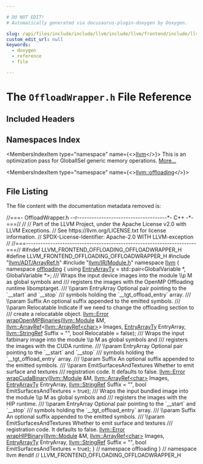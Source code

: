 ```yaml
---

# DO NOT EDIT!
# Automatically generated via docusaurus-plugin-doxygen by Doxygen.

slug: /api/files/include/include/llvm/include/llvm/frontend/include/llvm/frontend/offloading/offloadwrapper-h
custom_edit_url: null
keywords:
  - doxygen
  - reference
  - file

---
```





# The `OffloadWrapper.h` File Reference

<DoxygenPage pluginConfig={pluginConfig}>



## Included Headers

<IncludesList>
<IncludesListItem
  filePath="llvm/ADT/ArrayRef.h"
  permalink="/docs/api/files/include/include/llvm/include/llvm/adt/arrayref-h"
  isLocal="true" />
<IncludesListItem
  filePath="llvm/IR/Module.h"
  permalink="/docs/api/files/include/include/llvm/include/llvm/ir/module-h"
  isLocal="true" />
</IncludesList>

## Namespaces Index

<MembersIndex>

<MembersIndexItem
  type="namespace"
  name={<><a href="/docs/api/namespaces/llvm">llvm</a></>}>
This is an optimization pass for GlobalISel generic memory operations. <a href="/docs/api/namespaces/llvm/#details">More...</a>
</MembersIndexItem>

<MembersIndexItem
  type="namespace"
  name={<><a href="/docs/api/namespaces/llvm/offloading">llvm::offloading</a></>}>
</MembersIndexItem>

</MembersIndex>


## File Listing

The file content with the documentation metadata removed is:

<ProgramListing>

<Link id="l00001" /><CodeLine lineNumber="1"><Highlight kind="comment">//===- OffloadWrapper.h --r-------------------------------------&#42;- C++ -&#42;-===//</Highlight><Highlight kind="normal"></Highlight></CodeLine>
<Link id="l00002" /><CodeLine lineNumber="2"><Highlight kind="normal"></Highlight><Highlight kind="comment">//</Highlight><Highlight kind="normal"></Highlight></CodeLine>
<Link id="l00003" /><CodeLine lineNumber="3"><Highlight kind="normal"></Highlight><Highlight kind="comment">// Part of the LLVM Project, under the Apache License v2.0 with LLVM Exceptions.</Highlight><Highlight kind="normal"></Highlight></CodeLine>
<Link id="l00004" /><CodeLine lineNumber="4"><Highlight kind="normal"></Highlight><Highlight kind="comment">// See https://llvm.org/LICENSE.txt for license information.</Highlight><Highlight kind="normal"></Highlight></CodeLine>
<Link id="l00005" /><CodeLine lineNumber="5"><Highlight kind="normal"></Highlight><Highlight kind="comment">// SPDX-License-Identifier: Apache-2.0 WITH LLVM-exception</Highlight><Highlight kind="normal"></Highlight></CodeLine>
<Link id="l00006" /><CodeLine lineNumber="6"><Highlight kind="normal"></Highlight><Highlight kind="comment">//</Highlight><Highlight kind="normal"></Highlight></CodeLine>
<Link id="l00007" /><CodeLine lineNumber="7"><Highlight kind="normal"></Highlight><Highlight kind="comment">//===----------------------------------------------------------------------===//</Highlight><Highlight kind="normal"></Highlight></CodeLine>
<Link id="l00008" /><CodeLine lineNumber="8"><Highlight kind="normal"></Highlight></CodeLine>
<Link id="l00009" /><CodeLine lineNumber="9"><Highlight kind="normal"></Highlight><Highlight kind="preprocessor">#ifndef LLVM&#95;FRONTEND&#95;OFFLOADING&#95;OFFLOADWRAPPER&#95;H</Highlight><Highlight kind="normal"></Highlight></CodeLine>
<Link id="l00010" /><CodeLine lineNumber="10"><Highlight kind="normal"></Highlight><Highlight kind="preprocessor">#define LLVM&#95;FRONTEND&#95;OFFLOADING&#95;OFFLOADWRAPPER&#95;H</Highlight><Highlight kind="normal"></Highlight></CodeLine>
<Link id="l00011" /><CodeLine lineNumber="11"><Highlight kind="normal"></Highlight></CodeLine>
<Link id="l00012" /><CodeLine lineNumber="12"><Highlight kind="normal"></Highlight><Highlight kind="preprocessor">#include &quot;<a href="/docs/api/files/include/include/llvm/include/llvm/adt/arrayref-h">llvm/ADT/ArrayRef.h</a>&quot;</Highlight><Highlight kind="normal"></Highlight></CodeLine>
<Link id="l00013" /><CodeLine lineNumber="13"><Highlight kind="normal"></Highlight><Highlight kind="preprocessor">#include &quot;<a href="/docs/api/files/include/include/llvm/include/llvm/ir/module-h">llvm/IR/Module.h</a>&quot;</Highlight><Highlight kind="normal"></Highlight></CodeLine>
<Link id="l00014" /><CodeLine lineNumber="14"><Highlight kind="normal"></Highlight></CodeLine>
<Link id="l00015" /><CodeLine lineNumber="15"><Highlight kind="normal"></Highlight><Highlight kind="keyword">namespace </Highlight><Highlight kind="normal"><a href="/docs/api/namespaces/llvm">llvm</a> &#123;</Highlight></CodeLine>
<Link id="l00016" /><CodeLine lineNumber="16" lineLink="/docs/api/namespaces/llvm/offloading"><Highlight kind="normal"></Highlight><Highlight kind="keyword">namespace </Highlight><Highlight kind="normal"><a href="/docs/api/namespaces/llvm/offloading">offloading</a> &#123;</Highlight></CodeLine>
<Link id="l00017" /><CodeLine lineNumber="17" lineLink="/docs/api/namespaces/llvm/offloading/#a8b583147c80ad356eeccb01b64688984"><Highlight kind="normal"></Highlight><Highlight kind="keyword">using </Highlight><Highlight kind="normal"><a href="/docs/api/namespaces/llvm/offloading/#a8b583147c80ad356eeccb01b64688984">EntryArrayTy</a> = std::pair&lt;GlobalVariable &#42;, GlobalVariable &#42;&gt;;</Highlight><Highlight kind="comment"></Highlight></CodeLine>
<Link id="l00018" /><CodeLine lineNumber="18"><Highlight kind="comment">/// Wraps the input device images into the module \\p M as global symbols and</Highlight></CodeLine>
<Link id="l00019" /><CodeLine lineNumber="19"><Highlight kind="comment">/// registers the images with the OpenMP Offloading runtime libomptarget.</Highlight></CodeLine>
<Link id="l00020" /><CodeLine lineNumber="20"><Highlight kind="comment">/// \\param EntryArray Optional pair pointing to the &#96;&#95;&#95;start&#96; and &#96;&#95;&#95;stop&#96;</Highlight></CodeLine>
<Link id="l00021" /><CodeLine lineNumber="21"><Highlight kind="comment">/// symbols holding the &#96;&#95;&#95;tgt&#95;offload&#95;entry&#96; array.</Highlight></CodeLine>
<Link id="l00022" /><CodeLine lineNumber="22"><Highlight kind="comment">/// \\param Suffix An optional suffix appended to the emitted symbols.</Highlight></CodeLine>
<Link id="l00023" /><CodeLine lineNumber="23"><Highlight kind="comment">/// \\param Relocatable Indicate if we need to change the offloading section to</Highlight></CodeLine>
<Link id="l00024" /><CodeLine lineNumber="24"><Highlight kind="comment">/// create a relocatable object.</Highlight><Highlight kind="normal"></Highlight></CodeLine>
<Link id="l00025" /><CodeLine lineNumber="25"><Highlight kind="normal"><a href="/docs/api/classes/llvm/error">llvm::Error</a> <a href="/docs/api/namespaces/llvm/offloading/#a8acaeff0d5377d081e04c0f9c1a0726e">wrapOpenMPBinaries</a>(<a href="/docs/api/classes/llvm/module">llvm::Module</a> &amp;M,</Highlight></CodeLine>
<Link id="l00026" /><CodeLine lineNumber="26"><Highlight kind="normal">                               <a href="/docs/api/classes/llvm/arrayref">llvm::ArrayRef</a>&lt;<a href="/docs/api/classes/llvm/arrayref">llvm::ArrayRef&lt;char&gt;</a>&gt; Images,</Highlight></CodeLine>
<Link id="l00027" /><CodeLine lineNumber="27"><Highlight kind="normal">                               <a href="/docs/api/namespaces/llvm/offloading/#a8b583147c80ad356eeccb01b64688984">EntryArrayTy</a> EntryArray,</Highlight></CodeLine>
<Link id="l00028" /><CodeLine lineNumber="28"><Highlight kind="normal">                               <a href="/docs/api/classes/llvm/stringref">llvm::StringRef</a> Suffix = </Highlight><Highlight kind="stringliteral">&quot;&quot;</Highlight><Highlight kind="normal">,</Highlight></CodeLine>
<Link id="l00029" /><CodeLine lineNumber="29"><Highlight kind="normal">                               </Highlight><Highlight kind="keywordtype">bool</Highlight><Highlight kind="normal"> Relocatable = </Highlight><Highlight kind="keyword">false</Highlight><Highlight kind="normal">);</Highlight></CodeLine>
<Link id="l00030" /><CodeLine lineNumber="30"><Highlight kind="normal"></Highlight><Highlight kind="comment"></Highlight></CodeLine>
<Link id="l00031" /><CodeLine lineNumber="31"><Highlight kind="comment">/// Wraps the input fatbinary image into the module \\p M as global symbols and</Highlight></CodeLine>
<Link id="l00032" /><CodeLine lineNumber="32"><Highlight kind="comment">/// registers the images with the CUDA runtime.</Highlight></CodeLine>
<Link id="l00033" /><CodeLine lineNumber="33"><Highlight kind="comment">/// \\param EntryArray Optional pair pointing to the &#96;&#95;&#95;start&#96; and &#96;&#95;&#95;stop&#96;</Highlight></CodeLine>
<Link id="l00034" /><CodeLine lineNumber="34"><Highlight kind="comment">/// symbols holding the &#96;&#95;&#95;tgt&#95;offload&#95;entry&#96; array.</Highlight></CodeLine>
<Link id="l00035" /><CodeLine lineNumber="35"><Highlight kind="comment">/// \\param Suffix An optional suffix appended to the emitted symbols.</Highlight></CodeLine>
<Link id="l00036" /><CodeLine lineNumber="36"><Highlight kind="comment">/// \\param EmitSurfacesAndTextures Whether to emit surface and textures</Highlight></CodeLine>
<Link id="l00037" /><CodeLine lineNumber="37"><Highlight kind="comment">/// registration code. It defaults to false.</Highlight><Highlight kind="normal"></Highlight></CodeLine>
<Link id="l00038" /><CodeLine lineNumber="38"><Highlight kind="normal"><a href="/docs/api/classes/llvm/error">llvm::Error</a> <a href="/docs/api/namespaces/llvm/offloading/#ae8476f6b1335517f24e2a9236806f425">wrapCudaBinary</a>(<a href="/docs/api/classes/llvm/module">llvm::Module</a> &amp;M, <a href="/docs/api/classes/llvm/arrayref">llvm::ArrayRef&lt;char&gt;</a> Images,</Highlight></CodeLine>
<Link id="l00039" /><CodeLine lineNumber="39"><Highlight kind="normal">                           <a href="/docs/api/namespaces/llvm/offloading/#a8b583147c80ad356eeccb01b64688984">EntryArrayTy</a> EntryArray, <a href="/docs/api/classes/llvm/stringref">llvm::StringRef</a> Suffix = </Highlight><Highlight kind="stringliteral">&quot;&quot;</Highlight><Highlight kind="normal">,</Highlight></CodeLine>
<Link id="l00040" /><CodeLine lineNumber="40"><Highlight kind="normal">                           </Highlight><Highlight kind="keywordtype">bool</Highlight><Highlight kind="normal"> EmitSurfacesAndTextures = </Highlight><Highlight kind="keyword">true</Highlight><Highlight kind="normal">);</Highlight></CodeLine>
<Link id="l00041" /><CodeLine lineNumber="41"><Highlight kind="normal"></Highlight><Highlight kind="comment"></Highlight></CodeLine>
<Link id="l00042" /><CodeLine lineNumber="42"><Highlight kind="comment">/// Wraps the input bundled image into the module \\p M as global symbols and</Highlight></CodeLine>
<Link id="l00043" /><CodeLine lineNumber="43"><Highlight kind="comment">/// registers the images with the HIP runtime.</Highlight></CodeLine>
<Link id="l00044" /><CodeLine lineNumber="44"><Highlight kind="comment">/// \\param EntryArray Optional pair pointing to the &#96;&#95;&#95;start&#96; and &#96;&#95;&#95;stop&#96;</Highlight></CodeLine>
<Link id="l00045" /><CodeLine lineNumber="45"><Highlight kind="comment">/// symbols holding the &#96;&#95;&#95;tgt&#95;offload&#95;entry&#96; array.</Highlight></CodeLine>
<Link id="l00046" /><CodeLine lineNumber="46"><Highlight kind="comment">/// \\param Suffix An optional suffix appended to the emitted symbols.</Highlight></CodeLine>
<Link id="l00047" /><CodeLine lineNumber="47"><Highlight kind="comment">/// \\param EmitSurfacesAndTextures Whether to emit surface and textures</Highlight></CodeLine>
<Link id="l00048" /><CodeLine lineNumber="48"><Highlight kind="comment">/// registration code. It defaults to false.</Highlight><Highlight kind="normal"></Highlight></CodeLine>
<Link id="l00049" /><CodeLine lineNumber="49"><Highlight kind="normal"><a href="/docs/api/classes/llvm/error">llvm::Error</a> <a href="/docs/api/namespaces/llvm/offloading/#ad14a169be48a9fd66713e2d0a963223c">wrapHIPBinary</a>(<a href="/docs/api/classes/llvm/module">llvm::Module</a> &amp;M, <a href="/docs/api/classes/llvm/arrayref">llvm::ArrayRef&lt;char&gt;</a> Images,</Highlight></CodeLine>
<Link id="l00050" /><CodeLine lineNumber="50"><Highlight kind="normal">                          <a href="/docs/api/namespaces/llvm/offloading/#a8b583147c80ad356eeccb01b64688984">EntryArrayTy</a> EntryArray, <a href="/docs/api/classes/llvm/stringref">llvm::StringRef</a> Suffix = </Highlight><Highlight kind="stringliteral">&quot;&quot;</Highlight><Highlight kind="normal">,</Highlight></CodeLine>
<Link id="l00051" /><CodeLine lineNumber="51"><Highlight kind="normal">                          </Highlight><Highlight kind="keywordtype">bool</Highlight><Highlight kind="normal"> EmitSurfacesAndTextures = </Highlight><Highlight kind="keyword">true</Highlight><Highlight kind="normal">);</Highlight></CodeLine>
<Link id="l00052" /><CodeLine lineNumber="52"><Highlight kind="normal">&#125; </Highlight><Highlight kind="comment">// namespace offloading</Highlight><Highlight kind="normal"></Highlight></CodeLine>
<Link id="l00053" /><CodeLine lineNumber="53"><Highlight kind="normal">&#125; </Highlight><Highlight kind="comment">// namespace llvm</Highlight><Highlight kind="normal"></Highlight></CodeLine>
<Link id="l00054" /><CodeLine lineNumber="54"><Highlight kind="normal"></Highlight></CodeLine>
<Link id="l00055" /><CodeLine lineNumber="55"><Highlight kind="normal"></Highlight><Highlight kind="preprocessor">#endif </Highlight><Highlight kind="comment">// LLVM&#95;FRONTEND&#95;OFFLOADING&#95;OFFLOADWRAPPER&#95;H</Highlight><Highlight kind="normal"></Highlight></CodeLine>

</ProgramListing>

</DoxygenPage>
